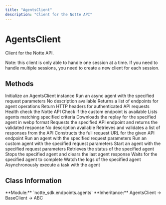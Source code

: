 ```yaml
---
title: "AgentsClient"
description: "Client for the Notte API"
---
```


# AgentsClient

Client for the Notte API.

Note: this client is only able to handle one session at a time.
If you need to handle multiple sessions, you need to create a new client for each session.

## Methods

<CardGroup cols={2}>
  <Card
    title="__init__"
    icon="function"
    href="/sdk-reference/agentsclient/__init__"
  >
    Initialize an AgentsClient instance
  </Card>
  <Card
    title="arun"
    icon="function"
    href="/sdk-reference/agentsclient/arun"
  >
    Run an async agent with the specified request parameters
  </Card>
  <Card
    title="arun_custom"
    icon="function"
    href="/sdk-reference/agentsclient/arun_custom"
  >
    No description available
  </Card>
  <Card
    title="endpoints"
    icon="function"
    href="/sdk-reference/agentsclient/endpoints"
  >
    Returns a list of endpoints for agent operations
  </Card>
  <Card
    title="headers"
    icon="function"
    href="/sdk-reference/agentsclient/headers"
  >
    Return HTTP headers for authenticated API requests
  </Card>
  <Card
    title="health_check"
    icon="function"
    href="/sdk-reference/agentsclient/health_check"
  >
    Health check the Notte API
  </Card>
  <Card
    title="is_custom_endpoint_available"
    icon="function"
    href="/sdk-reference/agentsclient/is_custom_endpoint_available"
  >
    Check if the custom endpoint is available
  </Card>
  <Card
    title="list"
    icon="function"
    href="/sdk-reference/agentsclient/list"
  >
    Lists agents matching specified criteria
  </Card>
  <Card
    title="replay"
    icon="function"
    href="/sdk-reference/agentsclient/replay"
  >
    Downloads the replay for the specified agent in webp format
  </Card>
  <Card
    title="request"
    icon="function"
    href="/sdk-reference/agentsclient/request"
  >
    Requests the specified API endpoint and returns the validated response
  </Card>
  <Card
    title="request_download"
    icon="function"
    href="/sdk-reference/agentsclient/request_download"
  >
    No description available
  </Card>
  <Card
    title="request_list"
    icon="function"
    href="/sdk-reference/agentsclient/request_list"
  >
    Retrieves and validates a list of responses from the API
  </Card>
  <Card
    title="request_path"
    icon="function"
    href="/sdk-reference/agentsclient/request_path"
  >
    Constructs the full request URL for the given API endpoint
  </Card>
  <Card
    title="run"
    icon="function"
    href="/sdk-reference/agentsclient/run"
  >
    Run an agent with the specified request parameters
  </Card>
  <Card
    title="run_custom"
    icon="function"
    href="/sdk-reference/agentsclient/run_custom"
  >
    Run an custom agent with the specified request parameters
  </Card>
  <Card
    title="start"
    icon="function"
    href="/sdk-reference/agentsclient/start"
  >
    Start an agent with the specified request parameters
  </Card>
  <Card
    title="status"
    icon="function"
    href="/sdk-reference/agentsclient/status"
  >
    Retrieves the status of the specified agent
  </Card>
  <Card
    title="stop"
    icon="function"
    href="/sdk-reference/agentsclient/stop"
  >
    Stops the specified agent and clears the last agent response
  </Card>
  <Card
    title="wait"
    icon="function"
    href="/sdk-reference/agentsclient/wait"
  >
    Waits for the specified agent to complete
  </Card>
  <Card
    title="watch_logs"
    icon="function"
    href="/sdk-reference/agentsclient/watch_logs"
  >
    Watch the logs of the specified agent
  </Card>
  <Card
    title="watch_logs_and_wait"
    icon="function"
    href="/sdk-reference/agentsclient/watch_logs_and_wait"
  >
    Asynchronously execute a task with the agent
  </Card>
</CardGroup>

## Class Information

<Info>
**Module:** `notte_sdk.endpoints.agents`
**Inheritance:** AgentsClient → BaseClient → ABC
</Info>
